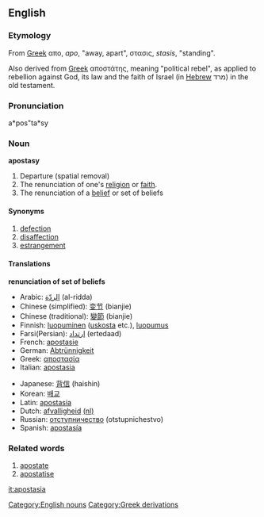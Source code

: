 ==English==

===Etymology===
From [[w:Greek language|Greek]] &alpha;&pi;&omicron;, ''apo'', "away, apart", &sigma;&tau;&alpha;&sigma;&iota;&sigmaf;, ''stasis'', "standing".

Also derived from [[w:Greek language|Greek]] &alpha;&#960;&#959;&#963;&#964;&#940;&#964;&#951;&#962;, meaning "political rebel", as applied to rebellion against God, its law and the faith of Israel (in [[w:Hebrew language|Hebrew]] &#1502;&#1512;&#1491;) in the old testament. 

===Pronunciation===
a*pos"ta*sy

===Noun===
'''apostasy'''
#Departure (spatial removal)
#The renunciation of one's [[religion]] or [[faith]].
#The renunciation of a [[belief]] or set of beliefs

====Synonyms====
# [[defection]]
# [[disaffection]]
# [[estrangement]]

====Translations====
'''renunciation of set of beliefs'''
{{top}}
*Arabic: [[الردّة]] (al-ridda)
*Chinese (simplified): [[变节]] (bianjie)
*Chinese (traditional): [[變節]] (bianjie)
*Finnish: [[luopuminen]] ([[uskosta]] etc.), [[luopumus]]
*Farsi(Persian): [[ارتداد]] (ertedaad)
*French: [[apostasie]]
*German: [[Abtrünnigkeit]]
*Greek: [[αποστασία]]
*Italian: [[apostasia]]
{{mid}}
*Japanese: [[背信]] (haishin)
*Korean: [[배교]]
*Latin: [[apostasia]]
*Dutch: [[afvalligheid]] [[:nl:afvalligheid|(nl)]] 
*Russian: [[отступничество]] (otstupnichestvo)
*Spanish: [[apostasía]]
{{bottom}}

===Related words===
#[[apostate]]
#[[apostatise]]

[[Category:English nouns]]
[[Category:Greek derivations]]

[[it:apostasia]]